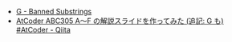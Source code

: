 
<Meta title="ABC305/ABC305-G" />
<Slide src={Png1} label="ABC305 G - Banned Substrings (1)" />
<Slide src={Png2} label="ABC305 G - Banned Substrings (2)" />

- [G \- Banned Substrings](https://atcoder.jp/contests/abc305/tasks/abc305_g)
- [AtCoder ABC305 A～F の解説スライドを作ってみた \(追記: G も\) \#AtCoder \- Qiita](https://qiita.com/hossie/items/bb08bf6abe92b2f85269)
